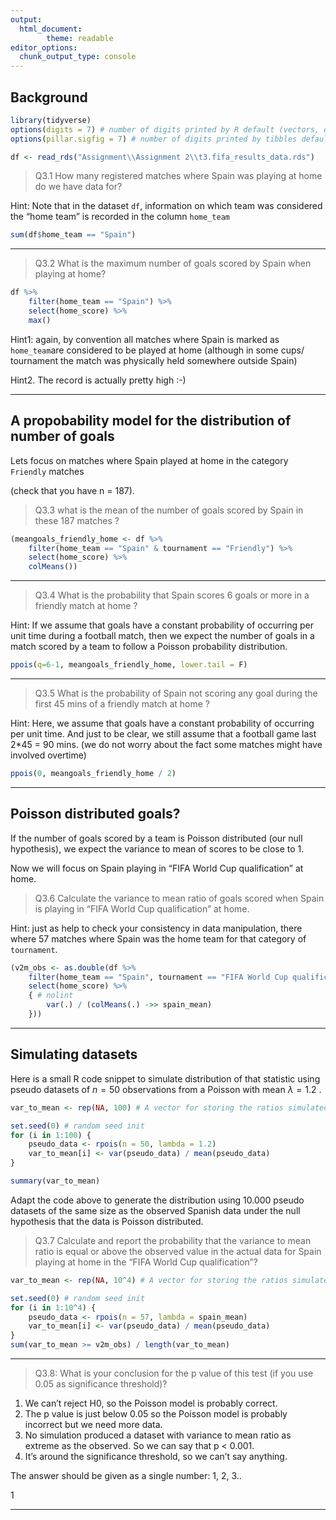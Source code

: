 ```yaml
---
output:
  html_document:
        theme: readable
editor_options: 
  chunk_output_type: console
---
```



## Background

```r

library(tidyverse)
options(digits = 7) # number of digits printed by R default (vectors, data.frames, lists)
options(pillar.sigfig = 7) # number of digits printed by tibbles default.
```

```r

df <- read_rds("Assignment\\Assignment 2\\t3.fifa_results_data.rds")
```

>Q3.1 How many registered matches where Spain was playing at home do we have data for?

Hint: Note that in the dataset `df`, information on which team was considered the "home team" is recorded in the column `home_team` 
```r
sum(df$home_team == "Spain")
```
---

>Q3.2 What is the maximum number of goals scored by Spain when playing at home?

```r
df %>%
    filter(home_team == "Spain") %>%
    select(home_score) %>%
    max()
```
Hint1: again, by convention all matches where Spain is marked as `home_team`are considered to be played at home (although in some cups/ tournament the match was physically held somewhere outside Spain)

Hint2. The record is actually pretty high :-)


---

## A propobability model for the distribution of number of goals

Lets focus on matches where Spain played at home in the category `Friendly` matches 

(check that you have n = 187). 

>Q3.3  what is the mean of the number of goals scored by Spain in these 187 matches ?
```r
(meangoals_friendly_home <- df %>%
    filter(home_team == "Spain" & tournament == "Friendly") %>%
    select(home_score) %>%
    colMeans())
```

---

>Q3.4 What is the probability that Spain scores 6 goals or more in a friendly match at home ?

Hint: If we assume that goals have a constant probability of occurring per unit time during a football match, then we expect the number of goals in a match scored by a team to follow a Poisson probability distribution.

```r
ppois(q=6-1, meangoals_friendly_home, lower.tail = F)
```

---

>Q3.5 What is the probability of Spain not scoring any goal during the first 45 mins of a friendly match at home ?

Hint: Here, we assume that goals have a constant probability of occurring per unit time. And just to be clear, we still assume that a football game last 2*45 = 90 mins. 
(we do not worry about the fact some matches might have involved overtime)

```r
ppois(0, meangoals_friendly_home / 2)
```

---

## Poisson distributed goals?

If the number of goals scored by a team is Poisson distributed (our null hypothesis), we expect the variance to mean of scores to be close to 1. 

Now we will focus on Spain playing in "FIFA World Cup qualification" at home.

>Q3.6 Calculate the variance to mean ratio of goals scored when Spain is playing in "FIFA World Cup qualification" at home.

Hint: just as help to check your consistency in data manipulation,  there where 57 matches where Spain was the home team for that category of `tournament`.

```r

(v2m_obs <- as.double(df %>%
    filter(home_team == "Spain", tournament == "FIFA World Cup qualification") %>%
    select(home_score) %>%
    { # nolint
        var(.) / (colMeans(.) ->> spain_mean)
    }))
```

---

## Simulating datasets

Here is a small R code snippet to simulate distribution of that statistic using pseudo datasets of $n=50$ observations from a Poisson with mean  $\lambda = 1.2$ .

```r

var_to_mean <- rep(NA, 100) # A vector for storing the ratios simulated under H0

set.seed(0) # random seed init
for (i in 1:100) {
    pseudo_data <- rpois(n = 50, lambda = 1.2)
    var_to_mean[i] <- var(pseudo_data) / mean(pseudo_data)
}

summary(var_to_mean)
```

Adapt the code above to generate the distribution using 10.000 pseudo datasets of the same size as the observed Spanish data under the null hypothesis that the data is Poisson distributed. 

>Q3.7 Calculate and report the probability that the variance to mean ratio is equal or above the observed value in the actual data for Spain playing at home in the "FIFA World Cup qualification"?

```r

var_to_mean <- rep(NA, 10^4) # A vector for storing the ratios simulated under H0

set.seed(0) # random seed init
for (i in 1:10^4) {
    pseudo_data <- rpois(n = 57, lambda = spain_mean)
    var_to_mean[i] <- var(pseudo_data) / mean(pseudo_data)
}
sum(var_to_mean >= v2m_obs) / length(var_to_mean)
```

---

>Q3.8: What is your conclusion for the p value of this test (if you use 0.05 as significance threshold)?

1. We can't reject H0, so the Poisson model is probably correct.
2. The p value is just below 0.05 so the Poisson model is probably incorrect but we need more data.
3. No simulation produced a dataset with variance to mean ratio as extreme as the observed. So we can say that p < 0.001.
4. It's around the significance threshold, so we can't say anything.

The answer should be given as a single number: 1, 2, 3..


1

---

